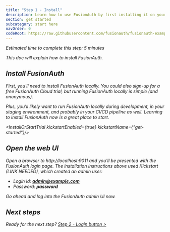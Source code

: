 ```yaml
---
title: "Step 1 - Install"
description: Learn how to use FusionAuth by first installing it on your development machine.
section: get started
subcategory: start here
navOrder: 0
codeRoot: https://raw.githubusercontent.com/fusionauth/fusionauth-example-express-start-here/main
---
```


<div className="border border-green-700 px-3 rounded-md">
  <i className="fa-duotone fa-stopwatch fa-2x mr-2 text-green-700 align-middle"/> Estimated time to complete this step: 5 minutes
</div>

This doc will explain how to install FusionAuth.

## Install FusionAuth

First, you'll need to install FusionAuth locally. You could also sign-up for a free FusionAuth Cloud trial, but running FusionAuth locally is simple (and anonymous).

Plus, you'll likely want to run FusionAuth locally during development, in your staging environment, and probably in your CI/CD pipeline as well. Learning to install FusionAuth now is a great place to start.

<InstallOrStartTrial kickstartEnabled={true} kickstartName={"get-started"}/>

## Open the web UI

Open a browser to http://localhost:9011 and you'll be presented with the FusionAuth login page. The installation instructions above used Kickstart (LINK NEEDED), which created an admin user:

* Login id: **admin@example.com**
* Password: **password**

Go ahead and log into the FusionAuth admin UI now.

## Next steps

<span className="inline-block mr-6 font-bold">Ready for the next step?</span> [Step 2 - Login button \>](step-2)


